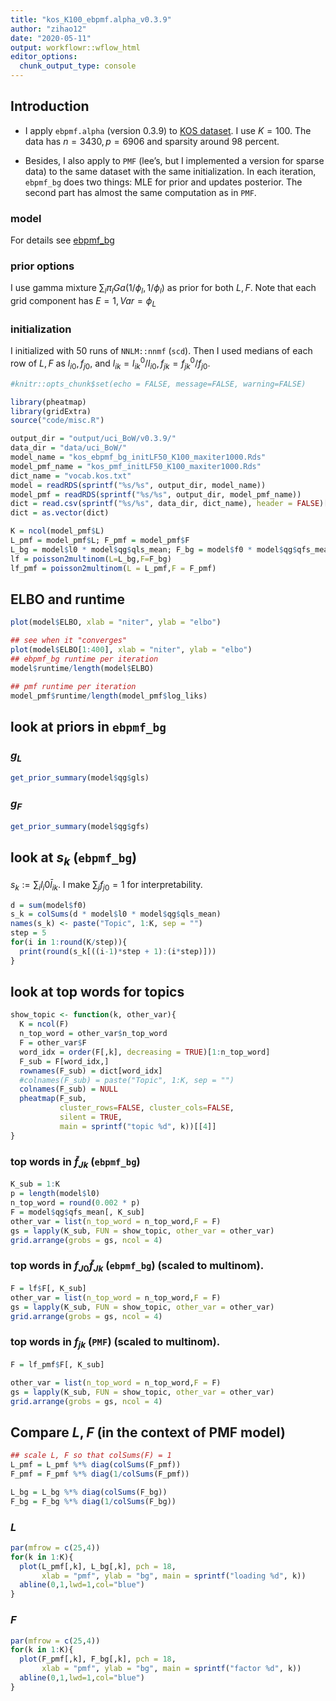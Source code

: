 ```yaml
---
title: "kos_K100_ebpmf.alpha_v0.3.9"
author: "zihao12"
date: "2020-05-11"
output: workflowr::wflow_html
editor_options:
  chunk_output_type: console
---
```


## Introduction

* I apply `ebpmf.alpha` (version 0.3.9) to [KOS dataset](http://archive.ics.uci.edu/ml/machine-learning-databases/bag-of-words/). I use $K = 100$. The data has $n = 3430,p = 6906$ and sparsity around $98$ percent. \

* Besides, I also apply to `PMF` (lee's, but I implemented a version for sparse data) to the same dataset with the same initialization. In each iteration, `ebpmf_bg` does two things: MLE for prior and updates posterior. The second part has almost the same computation as in `PMF`. 

### model
\begin{align}
    & X_{ij} = \sum_k Z_{ijk}\\
    & Z_{ijk} \sim Pois(l_{i0} f_{j0} l_{ik} f_{jk})\\
    & l_{ik} \sim g_{L, k}(.), f_{jk} \sim g_{F, k}(.) 
\end{align}
For details see [ebpmf_bg](https://github.com/stephenslab/ebpmf.alpha/blob/master/derivations/ebpmf_bg.pdf)

### prior options
I use gamma mixture $\sum_l \pi_{l} Ga(1/\phi_l, 1/\phi_l)$ as prior for both $L, F$.  Note that each grid component has $E = 1, Var = \phi_L$

### initialization
I initialized with 50 runs of `NNLM::nnmf` (`scd`). Then I used medians of each row of $L, F$ as $l_{i0}, f_{j0}$, and $l_{ik} = l^0_{ik}/l_{i0}, f_{jk} = f^0_{jk}/f_{j0}$. 

```r
#knitr::opts_chunk$set(echo = FALSE, message=FALSE, warning=FALSE)
```


```r
library(pheatmap)
library(gridExtra)
source("code/misc.R")

output_dir = "output/uci_BoW/v0.3.9/"
data_dir = "data/uci_BoW/"
model_name = "kos_ebpmf_bg_initLF50_K100_maxiter1000.Rds"
model_pmf_name = "kos_pmf_initLF50_K100_maxiter1000.Rds"
dict_name = "vocab.kos.txt"
model = readRDS(sprintf("%s/%s", output_dir, model_name))
model_pmf = readRDS(sprintf("%s/%s", output_dir, model_pmf_name))
dict = read.csv(sprintf("%s/%s", data_dir, dict_name), header = FALSE)[,1]
dict = as.vector(dict)

K = ncol(model_pmf$L)
L_pmf = model_pmf$L; F_pmf = model_pmf$F
L_bg = model$l0 * model$qg$qls_mean; F_bg = model$f0 * model$qg$qfs_mean
lf = poisson2multinom(L=L_bg,F=F_bg)
lf_pmf = poisson2multinom(L = L_pmf,F = F_pmf)
```

## ELBO and runtime

```r
plot(model$ELBO, xlab = "niter", ylab = "elbo")

## see when it "converges"
plot(model$ELBO[1:400], xlab = "niter", ylab = "elbo")
## ebpmf_bg runtime per iteration
model$runtime/length(model$ELBO)

## pmf runtime per iteration
model_pmf$runtime/length(model_pmf$log_liks)
```

## look at priors in `ebpmf_bg`

### $g_L$
```r
get_prior_summary(model$qg$gls)
```

### $g_F$
```r
get_prior_summary(model$qg$gfs)
```


## look at $s_k$ (`ebpmf_bg`)
$s_k := \sum_i l_i0 \bar{l}_{ik}$. I make $\sum_j f_{j0} = 1$ for interpretability. 
```r
d = sum(model$f0)
s_k = colSums(d * model$l0 * model$qg$qls_mean)
names(s_k) <- paste("Topic", 1:K, sep = "")
step = 5
for(i in 1:round(K/step)){
  print(round(s_k[((i-1)*step + 1):(i*step)]))
}
```



## look at top words for topics
```r
show_topic <- function(k, other_var){
  K = ncol(F)
  n_top_word = other_var$n_top_word
  F = other_var$F
  word_idx = order(F[,k], decreasing = TRUE)[1:n_top_word]
  F_sub = F[word_idx,]
  rownames(F_sub) = dict[word_idx]
  #colnames(F_sub) = paste("Topic", 1:K, sep = "")
  colnames(F_sub) = NULL
  pheatmap(F_sub, 
           cluster_rows=FALSE, cluster_cols=FALSE,
           silent = TRUE, 
           main = sprintf("topic %d", k))[[4]]
}
```

### top words in $\bar{f}_{Jk}$ (`ebpmf_bg`)
```r
K_sub = 1:K
p = length(model$l0)
n_top_word = round(0.002 * p)
F = model$qg$qfs_mean[, K_sub]
other_var = list(n_top_word = n_top_word,F = F)
gs = lapply(K_sub, FUN = show_topic, other_var = other_var)
grid.arrange(grobs = gs, ncol = 4)
```

### top words in $f_{J0}\bar{f}_{Jk}$ (`ebpmf_bg`) (scaled to multinom). 
```r
F = lf$F[, K_sub]
other_var = list(n_top_word = n_top_word,F = F)
gs = lapply(K_sub, FUN = show_topic, other_var = other_var)
grid.arrange(grobs = gs, ncol = 4)
```

### top words in $f_{jk}$ (`PMF`) (scaled to multinom). 
```r
F = lf_pmf$F[, K_sub]

other_var = list(n_top_word = n_top_word,F = F)
gs = lapply(K_sub, FUN = show_topic, other_var = other_var)
grid.arrange(grobs = gs, ncol = 4)
```

## Compare $L, F$ (in the context of PMF model)
```r
## scale L, F so that colSums(F) = 1
L_pmf = L_pmf %*% diag(colSums(F_pmf))
F_pmf = F_pmf %*% diag(1/colSums(F_pmf))

L_bg = L_bg %*% diag(colSums(F_bg))
F_bg = F_bg %*% diag(1/colSums(F_bg))
```

### $L$
```r
par(mfrow = c(25,4))
for(k in 1:K){
  plot(L_pmf[,k], L_bg[,k], pch = 18, 
       xlab = "pmf", ylab = "bg", main = sprintf("loading %d", k))
  abline(0,1,lwd=1,col="blue")
}
```

### $F$
```r
par(mfrow = c(25,4))
for(k in 1:K){
  plot(F_pmf[,k], F_bg[,k], pch = 18, 
       xlab = "pmf", ylab = "bg", main = sprintf("factor %d", k))
  abline(0,1,lwd=1,col="blue")
}
```




<!-- ## Look at quantile of topics -->

<!-- ### quantile of $f_{J0}$ (`ebpmf_bg`) -->
<!-- ```{r} -->
<!-- f = model$f0 -->
<!-- probs = seq(0, 1, 0.002) -->
<!-- plot(probs, quantile(f, probs = probs), main = sprintf("topic %d",0)) -->
<!-- ``` -->

<!-- ### quantile of $f_{Jk} (k > 0)$ (`ebpmf_bg`) -->

<!-- ```{r fig.width=16, fig.height=64} -->
<!-- K = length(model$qg$gls) -->
<!-- par(mfrow = c(25,4)) -->
<!-- for(k in 1:K){ -->
<!--   f = model$qg$qfs_mean[,k] -->
<!--   probs = seq(0, 1, 0.002) -->
<!--   plot(probs, quantile(f, probs = probs), main = sprintf("topic %d",k)) -->
<!-- } -->
<!-- ``` -->


<!-- ### quantile of $f_{J0} f_{Jk}$ (`ebpmf_bg`) (scaled to multinom) -->
<!-- ```{r fig.width=16, fig.height=64} -->
<!-- lf = poisson2multinom(F = model$f0 * model$qg$qfs_mean, -->
<!--                  L = model$l0 * model$qg$qls_mean) -->

<!-- K = length(model$qg$gls) -->
<!-- par(mfrow = c(25,4)) -->
<!-- for(k in 1:K){ -->
<!--   f = lf$F[,k] -->
<!--   probs = seq(0, 1, 0.002) -->
<!--   plot(probs, quantile(f, probs = probs), main = sprintf("topic %d",k)) -->
<!-- } -->
<!-- ``` -->

<!-- ### quantile of $f_{Jk}$ (`PMF`) (scaled to multinom) -->
<!-- ```{r fig.width=16, fig.height=64} -->
<!-- lf_pmf = poisson2multinom(F = model_pmf$F, L = model_pmf$L) -->
<!-- par(mfrow = c(25,4)) -->
<!-- for(k in 1:K){ -->
<!--   f = lf_pmf$F[,k] -->
<!--   probs = seq(0, 1, 0.002) -->
<!--   plot(probs, quantile(f, probs = probs), main = sprintf("topic %d",k)) -->
<!-- } -->
<!-- ``` -->


